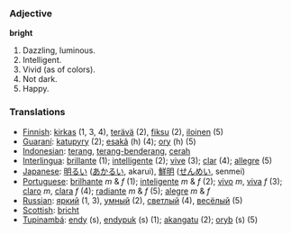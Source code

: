 === Adjective ===
'''bright'''
#Dazzling, luminous.
#Intelligent.
#Vivid (as of colors).
#Not dark.
#Happy.

=== Translations ===
*[[Finnish]]: [[kirkas]] (1, 3, 4), [[terävä]] (2), [[fiksu]] (2), [[iloinen]] (5)
*[[Guaraní]]: [[katupyry]] (2); [[esakã]] (h) (4); [[ory]] (h) (5)
*[[Indonesian]]: [[terang]], [[terang-benderang]], [[cerah]]
*[[Interlingua]]: [[brillante]] (1); [[intelligente]] (2); [[vive]] (3); [[clar]] (4); [[allegre]] (5)
*[[Japanese]]: [[明るい]] ([[あかるい]], akarui), [[鮮明]] ([[せんめい]], senmei)
*[[Portuguese]]: [[brilhante]] ''m'' & ''f'' (1); [[inteligente]] ''m'' & ''f'' (2); [[vivo]] ''m'', [[viva]] ''f'' (3); [[claro]] ''m'', [[clara]] ''f'' (4); [[radiante]] ''m'' & ''f'' (5); [[alegre]] ''m'' & ''f''
*[[Russian]]: [[яркий]] (1, 3), [[умный]] (2), [[светлый]] (4), [[весёлый]] (5)
*[[Scottish]]: [[bricht]]
*[[Tupinambá]]: [[endy]] (s), [[endypuk]] (s) (1); [[akangatu]] (2); [[oryb]] (s) (5)